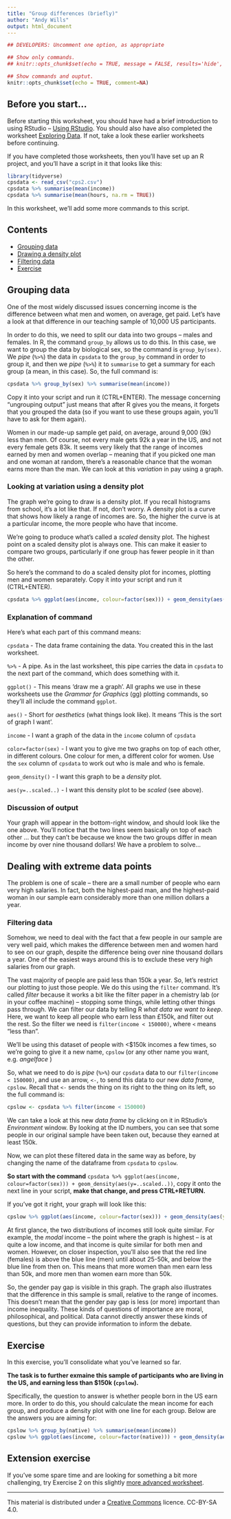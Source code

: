 ```yaml
---
title: "Group differences (briefly)"
author: "Andy Wills"
output: html_document
---
```


```r
## DEVELOPERS: Uncomment one option, as appropriate

## Show only commands.
## knitr::opts_chunk$set(echo = TRUE, message = FALSE, results='hide', fig.keep = 'none', comment=NA)

## Show commands and ouptut.
knitr::opts_chunk$set(echo = TRUE, comment=NA)

```

## Before you start...
Before starting this worksheet, you should have had a brief introduction to using RStudio -- [Using RStudio](using_rstudio.html). You should also have also completed the worksheet [Exploring Data](vbg_explore.html). If not, take a look these earlier worksheets before continuing.

If you have completed those worksheets, then you'll have set up an R project, and you'll have a script in it that looks like this:

```r
library(tidyverse)
cpsdata <- read_csv("cps2.csv")
cpsdata %>% summarise(mean(income))
cpsdata %>% summarise(mean(hours, na.rm = TRUE))
```

In this worksheet, we'll add some more commands to this script.

## Contents

- [Grouping data](#group)
- [Drawing a density plot](#group-density)
- [Filtering data](#filter)
- [Exercise](#ex1)

<a name="group"></a>

## Grouping data
One of the most widely discussed issues concerning income is the difference between what men and women, on average, get paid. Let's have a look at that difference in our teaching sample of 10,000 US participants.

In order to do this, we need to split our data into two groups -- males and females. In R, the command `group_by` allows us to do this. In this case, we want to group the data by biological sex, so the command is `group_by(sex)`. We *pipe* (`%>%`) the data in `cpsdata` to the `group_by` command in order to group it, and then we *pipe* (`%>%`) it to `summarise` to get a summary for each group (a mean, in this case). So, the full command is:

```r
cpsdata %>% group_by(sex) %>% summarise(mean(income))
```
Copy it into your script and run it (CTRL+ENTER). The message concerning "ungrouping output" just means that after R gives you the means, it forgets that you grouped the data (so if you want to use these groups again, you'll have to ask for them again).

Women in our made-up sample get paid, on average, around 9,000 (9k) less than men. Of course, not every male gets 92k a year in the US, and not every female gets 83k. It seems very likely that the range of incomes earned by men and women overlap -- meaning that if you picked one man and one woman at random, there's a reasonable chance that the woman earns more than the man. We can look at this _variation_ in pay using a graph. 

<a name="group-density"></a>

### Looking at variation using a density plot

The graph we're going to draw is a density plot. If you recall histograms from school, it's a lot like that. If not, don't worry. A density plot is a curve that shows how likely a range of incomes are. So, the higher the curve is at a particular income, the more people who have that income.

We're going to produce what's called a _scaled_ density plot. The highest point on a scaled density plot is always one. This can make it easier to compare two groups, particularly if one group has fewer people in it than the other. 

So here's the command to do a scaled density plot for incomes, plotting men and women separately. Copy it into your script and run it (CTRL+ENTER).

```r
cpsdata %>% ggplot(aes(income, colour=factor(sex))) + geom_density(aes(y=..scaled..)) 
```

### Explanation of command

Here's what each part of this command means:

`cpsdata` - The data frame containing the data. You created this in the last worksheet.

`%>%` - A pipe. As in the last worksheet, this pipe carries the data in `cpsdata` to the next part of the command, which does something with it.

`ggplot()` - This means 'draw me a graph'. All graphs we use in these worksheets use the _Grammar for Graphics_ (gg) plotting commands, so they'll all include the command `ggplot`. 

`aes()` - Short for _aesthetics_ (what things look like). It means 'This is the sort of graph I want'.

`income` - I want a graph of the data in the `income` column of `cpsdata`

`color=factor(sex)` - I want you to give me two graphs on top of each other, in different colours. One colour for men, a different color for women. Use the `sex` column of `cpsdata` to work out who is male and who is female.

`geom_density()` - I want this graph to be a _density_ plot.

`aes(y=..scaled..)` - I want this density plot to be _scaled_ (see above).

### Discussion of output

Your graph will appear in the bottom-right window, and should look like the one above. You'll notice that the two lines seem basically on top of each other ... but they can't be because we know the two groups differ in mean income by over nine thousand dollars! We have a problem to solve...

## Dealing with extreme data points

The problem is one of scale -- there are a small number of people who earn very high salaries. In fact, both the highest-paid man, and the highest-paid woman in our sample earn considerably more than one million dollars a year. 

<a name="filter"></a>

### Filtering data

Somehow, we need to deal with the fact that a few people in our sample are very well paid, which makes the difference between men and women hard to see on our graph, despite the difference being over nine thousand dollars a year. One of the easiest ways around this is to exclude these very high salaries from our graph.

The vast majority of people are paid less than 150k a year. So, let's restrict our plotting to just those people. We do this using the `filter` command. It's called _filter_ because it works a bit like the filter paper in a chemistry lab (or in your coffee machine) -- stopping some things, while letting other things pass through. We can filter our data by telling R *what data we want to keep*. Here, we want to keep all people who earn less than £150k, and filter out the rest. So the filter we need is `filter(income < 150000)`, where `<` means "less than". 

We'll be using this dataset of people with <$150k incomes a few times, so we're going to give it a new name, `cpslow` (or any other name you want, e.g. _angelface_ )

So, what we need to do is *pipe* (`%>%`) our `cpsdata` data to our `filter(income < 150000)`, and use an arrow, `<-`, to send this data to our new *data frame*, `cpslow`. Recall that `<-` sends the thing on its right to the thing on its left, so the full command is:

```r
cpslow <- cpsdata %>% filter(income < 150000)
```

We can take a look at this new *data frame* by clicking on it in RStudio's _Environment_ window. By looking at the ID numbers, you can see that some people in our original sample have been taken out, because they earned at least 150k. 

Now, we can plot these filtered data in the same way as before, by changing the name of the dataframe from `cpsdata` to `cpslow`. 

**So start with the command** `cpsdata %>% ggplot(aes(income, colour=factor(sex))) + geom_density(aes(y=..scaled..))`, copy it onto the next line in your script, **make that change, and press CTRL+RETURN.** 

If you've got it right, your graph will look like this:

```r
cpslow %>% ggplot(aes(income, colour=factor(sex))) + geom_density(aes(y=..scaled..)) 
```

At first glance, the two distributions of incomes still look quite similar. For example, the *modal* income -- the point where the graph is highest -- is at quite a low income, and that income is quite similar for both men and women. However, on closer inspection, you'll also see that the red line (females) is above the blue line (men) until about 25-50k, and below the blue line from then on. This means that more women than men earn less than 50k, and more men than women earn more than 50k. 

So, the gender pay gap is visible in this graph. The graph also illustrates that the difference in this sample is small, relative to the range of incomes. This doesn't mean that the gender pay gap is less (or more) important than income inequality. These kinds of questions of importance are moral, philosophical, and political. Data cannot directly answer these kinds of questions, but they can provide information to inform the debate. 

<a name="ex1"></a>

## Exercise
In this exercise, you'll consolidate what you've learned so far. 

**The task is to further exmaine this sample of participants who are living in the US, and earning less than $150k (`cpslow`).** 

Specifically, the question to answer is whether people born in the US earn more. In order to do this, you should calculate the mean income for each group, and produce a density plot with one line for each group. Below are the answers you are aiming for:

```r
cpslow %>% group_by(native) %>% summarise(mean(income))
cpslow %>% ggplot(aes(income, colour=factor(native))) + geom_density(aes(y=..scaled..))
```

## Extension exercise
If you've some spare time and are looking for something a bit more challenging, try Exercise 2 on this slightly [more advanced worksheet](group-differences.html#ex2). 

___

This material is distributed under a [Creative Commons](https://creativecommons.org/) licence. CC-BY-SA 4.0. 
